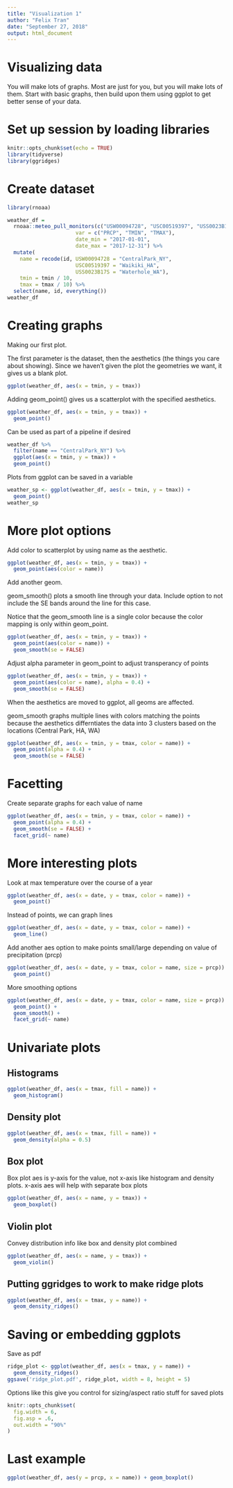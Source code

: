```yaml
---
title: "Visualization 1"
author: "Felix Tran"
date: "September 27, 2018"
output: html_document
---
```


# Visualizing data
You will make lots of graphs. Most are just for you, but you will make 
lots of them. Start with basic graphs, then build upon them using ggplot
to get better sense of your data.

# Set up session by loading libraries
```r
knitr::opts_chunk$set(echo = TRUE)
library(tidyverse)
library(ggridges)
```

# Create dataset
```r
library(rnoaa)

weather_df = 
  rnoaa::meteo_pull_monitors(c("USW00094728", "USC00519397", "USS0023B17S"),
                      var = c("PRCP", "TMIN", "TMAX"), 
                      date_min = "2017-01-01",
                      date_max = "2017-12-31") %>%
  mutate(
    name = recode(id, USW00094728 = "CentralPark_NY", 
                      USC00519397 = "Waikiki_HA",
                      USS0023B17S = "Waterhole_WA"),
    tmin = tmin / 10,
    tmax = tmax / 10) %>%
  select(name, id, everything())
weather_df
```

# Creating graphs

Making our first plot.

The first parameter is the dataset, then the aesthetics 
(the things you care about showing). Since we haven't given
the plot the geometries we want, it gives us a blank plot.
```r
ggplot(weather_df, aes(x = tmin, y = tmax))
```

Adding geom_point() gives us a scatterplot with the specified aesthetics.
```r
ggplot(weather_df, aes(x = tmin, y = tmax)) +
  geom_point()
```

Can be used as part of a pipeline if desired
```r
weather_df %>% 
  filter(name == "CentralPark_NY") %>% 
  ggplot(aes(x = tmin, y = tmax)) +
  geom_point()
```

Plots from ggplot can be saved in a variable
```r
weather_sp <- ggplot(weather_df, aes(x = tmin, y = tmax)) +
  geom_point()
weather_sp
```

# More plot options
Add color to scatterplot by using name as the aesthetic.
```r
ggplot(weather_df, aes(x = tmin, y = tmax)) +
  geom_point(aes(color = name))
```

Add another geom.

geom_smooth() plots a smooth line through your data. Include option to 
not include the SE bands around the line for this case.

Notice that the geom_smooth line is a single color because the color mapping
is only within geom_point.
```r
ggplot(weather_df, aes(x = tmin, y = tmax)) +
  geom_point(aes(color = name)) +
  geom_smooth(se = FALSE)
```

Adjust alpha parameter in geom_point to adjust transperancy of points
```r
ggplot(weather_df, aes(x = tmin, y = tmax)) +
  geom_point(aes(color = name), alpha = 0.4) +
  geom_smooth(se = FALSE)
```

When the aesthetics are moved to ggplot, all geoms are affected. 

geom_smooth graphs multiple lines with colors matching the points because the 
aesthetics differntiates the data into 3 clusters based on the locations 
(Central Park, HA, WA)
```r
ggplot(weather_df, aes(x = tmin, y = tmax, color = name)) +
  geom_point(alpha = 0.4) +
  geom_smooth(se = FALSE)
```

# Facetting
Create separate graphs for each value of name
```r
ggplot(weather_df, aes(x = tmin, y = tmax, color = name)) +
  geom_point(alpha = 0.4) +
  geom_smooth(se = FALSE) +
  facet_grid(~ name)
```


# More interesting plots
Look at max temperature over the course of a year
```r
ggplot(weather_df, aes(x = date, y = tmax, color = name)) + 
  geom_point()
```

Instead of points, we can graph lines
```r
ggplot(weather_df, aes(x = date, y = tmax, color = name)) + 
  geom_line()
```

Add another aes option to make points small/large depending on value of
precipitation (prcp)
```r
ggplot(weather_df, aes(x = date, y = tmax, color = name, size = prcp)) + 
  geom_point()
```

More smoothing options
```r
ggplot(weather_df, aes(x = date, y = tmax, color = name, size = prcp)) + 
  geom_point() +
  geom_smooth() +
  facet_grid(~ name)
```


# Univariate plots
## Histograms
```r
ggplot(weather_df, aes(x = tmax, fill = name)) +
  geom_histogram()
```

## Density plot
```r
ggplot(weather_df, aes(x = tmax, fill = name)) +
  geom_density(alpha = 0.5)
```

## Box plot
Box plot aes is y-axis for the value, not x-axis like 
histogram and density plots. x-axis aes will help with 
separate box plots
```r
ggplot(weather_df, aes(x = name, y = tmax)) +
  geom_boxplot()
```

## Violin plot
Convey distribution info like box and density plot combined
```r
ggplot(weather_df, aes(x = name, y = tmax)) +
  geom_violin()
```

## Putting ggridges to work to make ridge plots
```r
ggplot(weather_df, aes(x = tmax, y = name)) +
  geom_density_ridges()
```

# Saving or embedding ggplots
Save as pdf
```r
ridge_plot <- ggplot(weather_df, aes(x = tmax, y = name)) +
  geom_density_ridges()
ggsave('ridge_plot.pdf', ridge_plot, width = 8, height = 5)
```

Options like this give you control for sizing/aspect ratio stuff for 
saved plots
```r
knitr::opts_chunk$set(
  fig.width = 6,
  fig.asp = .6,
  out.width = "90%"
)
```

# Last example
```r
ggplot(weather_df, aes(y = prcp, x = name)) + geom_boxplot()
```
